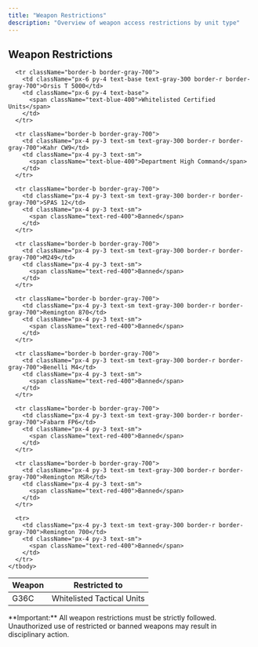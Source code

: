 ```yaml
---
title: "Weapon Restrictions"
description: "Overview of weapon access restrictions by unit type"
---
```


## Weapon Restrictions

<div className="overflow-x-auto">
  <table className="w-full border border-gray-700">
    <thead>
      <tr className="border-b border-gray-700 bg-gray-900/50">
        <th className="px-6 py-4 text-left text-base font-semibold text-gray-200 border-r border-gray-700 w-1/2">
          Weapon
        </th>
        <th className="px-6 py-4 text-left text-base font-semibold text-gray-200 w-1/2">
          Restricted to
        </th>
      </tr>
    </thead>
    <tbody>
      <tr className="border-b border-gray-700">
        <td className="px-6 py-4 text-base text-gray-300 border-r border-gray-700">G36C</td>
        <td className="px-6 py-4 text-base">
          <span className="text-blue-400">Whitelisted Tactical Units</span>
        </td>
      </tr>
      
      <tr className="border-b border-gray-700">
        <td className="px-6 py-4 text-base text-gray-300 border-r border-gray-700">Orsis T 5000</td>
        <td className="px-6 py-4 text-base">
          <span className="text-blue-400">Whitelisted Certified Units</span>
        </td>
      </tr>
      
      <tr className="border-b border-gray-700">
        <td className="px-4 py-3 text-sm text-gray-300 border-r border-gray-700">Kahr CW9</td>
        <td className="px-4 py-3 text-sm">
          <span className="text-blue-400">Department High Command</span>
        </td>
      </tr>
      
      <tr className="border-b border-gray-700">
        <td className="px-4 py-3 text-sm text-gray-300 border-r border-gray-700">SPAS 12</td>
        <td className="px-4 py-3 text-sm">
          <span className="text-red-400">Banned</span>
        </td>
      </tr>
      
      <tr className="border-b border-gray-700">
        <td className="px-4 py-3 text-sm text-gray-300 border-r border-gray-700">M249</td>
        <td className="px-4 py-3 text-sm">
          <span className="text-red-400">Banned</span>
        </td>
      </tr>
      
      <tr className="border-b border-gray-700">
        <td className="px-4 py-3 text-sm text-gray-300 border-r border-gray-700">Remington 870</td>
        <td className="px-4 py-3 text-sm">
          <span className="text-red-400">Banned</span>
        </td>
      </tr>
      
      <tr className="border-b border-gray-700">
        <td className="px-4 py-3 text-sm text-gray-300 border-r border-gray-700">Benelli M4</td>
        <td className="px-4 py-3 text-sm">
          <span className="text-red-400">Banned</span>
        </td>
      </tr>
      
      <tr className="border-b border-gray-700">
        <td className="px-4 py-3 text-sm text-gray-300 border-r border-gray-700">Fabarm FP6</td>
        <td className="px-4 py-3 text-sm">
          <span className="text-red-400">Banned</span>
        </td>
      </tr>
      
      <tr className="border-b border-gray-700">
        <td className="px-4 py-3 text-sm text-gray-300 border-r border-gray-700">Remington MSR</td>
        <td className="px-4 py-3 text-sm">
          <span className="text-red-400">Banned</span>
        </td>
      </tr>
      
      <tr>
        <td className="px-4 py-3 text-sm text-gray-300 border-r border-gray-700">Remington 700</td>
        <td className="px-4 py-3 text-sm">
          <span className="text-red-400">Banned</span>
        </td>
      </tr>
    </tbody>
  </table>
</div>

<Note>
  **Important:** All weapon restrictions must be strictly followed. Unauthorized use of restricted or banned weapons may result in disciplinary action.
</Note>
